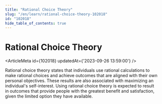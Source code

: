 ```yaml
---
title: "Rational Choice Theory"
slug: "/en/learn/rational-choice-theory-102018"
id: "102018"
hide_table_of_contents: true
---
```



# Rational Choice Theory

<ArticleMeta id={102018} updatedAt={'2023-09-26 13:59:00'} />
<div className='border-solid border-b border-t-0 my-4 border-[var(--ifm-color-gray-300)]' />

Rational choice theory states that individuals use rational calculations to make rational choices and achieve outcomes that are aligned with their own personal objectives. These results are also associated with maximizing an individual's self-interest. Using rational choice theory is expected to result in outcomes that provide people with the greatest benefit and satisfaction, given the limited option they have available.
